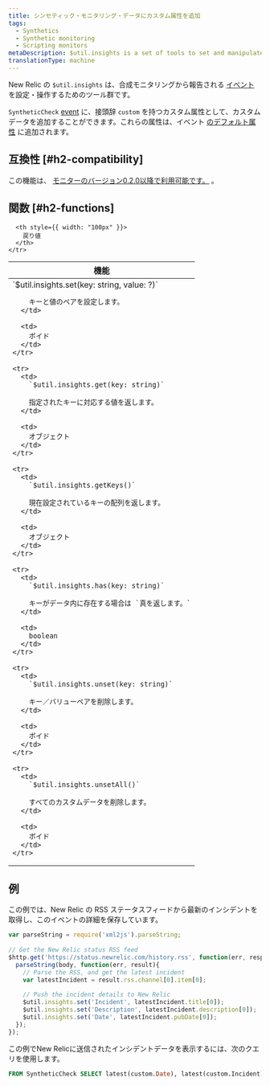 ```yaml
---
title: シンセティック・モニタリング・データにカスタム属性を追加
tags:
  - Synthetics
  - Synthetic monitoring
  - Scripting monitors
metaDescription: $util.insights is a set of tools to set and manipulate synthetic event data in New Relic.
translationType: machine
---
```


New Relic の `$util.insights` は、合成モニタリングから報告される [イベント](/docs/using-new-relic/data/understand-data/new-relic-data-types#event-data) を設定・操作するためのツール群です。

`SyntheticCheck` [event](/docs/data-apis/understand-data/new-relic-data-types/#event-data) に、接頭辞 `custom` を持つカスタム属性として、カスタムデータを追加することができます。これらの属性は、イベント [のデフォルト属性](/docs/insights/new-relic-insights/decorating-events/synthetics-default-attributes-insights#syntheticcheck-table) に追加されます。

## 互換性 [#h2-compatibility]

この機能は、 [モニターのバージョン0.2.0以降で利用可能です。](/docs/synthetics/new-relic-synthetics/scripting-monitors/scripted-monitor-runtime-environment) 。

## 関数 [#h2-functions]

<table>
  <thead>
    <tr>
      <th>
        機能
      </th>

      <th style={{ width: "100px" }}>
        戻り値
      </th>
    </tr>
  </thead>

  <tbody>
    <tr>
      <td>
        `$util.insights.set(key: string, value: ?)`

        キーと値のペアを設定します。
      </td>

      <td>
        ボイド
      </td>
    </tr>

    <tr>
      <td>
        `$util.insights.get(key: string)`

        指定されたキーに対応する値を返します。
      </td>

      <td>
        オブジェクト
      </td>
    </tr>

    <tr>
      <td>
        `$util.insights.getKeys()`

        現在設定されているキーの配列を返します。
      </td>

      <td>
        オブジェクト
      </td>
    </tr>

    <tr>
      <td>
        `$util.insights.has(key: string)`

        キーがデータ内に存在する場合は `真を返します。`
      </td>

      <td>
        boolean
      </td>
    </tr>

    <tr>
      <td>
        `$util.insights.unset(key: string)`

        キー／バリューペアを削除します。
      </td>

      <td>
        ボイド
      </td>
    </tr>

    <tr>
      <td>
        `$util.insights.unsetAll()`

        すべてのカスタムデータを削除します。
      </td>

      <td>
        ボイド
      </td>
    </tr>
  </tbody>
</table>

## 例

この例では、New Relic の RSS ステータスフィードから最新のインシデントを取得し、このイベントの詳細を保存しています。

```javascript
var parseString = require('xml2js').parseString;
 
// Get the New Relic status RSS feed
$http.get('https://status.newrelic.com/history.rss', function(err, response, body) {
  parseString(body, function(err, result){
    // Parse the RSS, and get the latest incident
    var latestIncident = result.rss.channel[0].item[0];
    
    // Push the incident details to New Relic 
    $util.insights.set('Incident', latestIncident.title[0]);
    $util.insights.set('Description', latestIncident.description[0]);
    $util.insights.set('Date', latestIncident.pubDate[0]);
  });
});
```

この例でNew Relicに送信されたインシデントデータを表示するには、次のクエリを使用します。

```sql
FROM SyntheticCheck SELECT latest(custom.Date), latest(custom.Incident), latest(custom.Description) WHERE monitorName = "Monitor Name Here"
```
